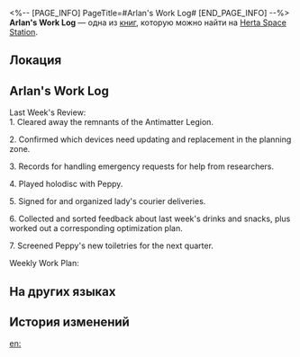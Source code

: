<%-- [PAGE_INFO]
PageTitle=#Arlan's Work Log#
[END_PAGE_INFO] --%>
{{Дополнить}}
{{Книга Инфобокс
|id           = 149
|partIds      = 190302
|Название     = 
|Изображение  = Журнал с КСГ.png
|Мир          = Herta Space Station
|Томов        = 1
|Автор        = <!--нужно добавить-->
|Описание     = A note recording Arlan's work in the last fortnight.
|Том1         = {{tx}}
|Источник1    = {{tx|Отсутствует источник}}
|Персонажи    = 
|Фракции      = Antimatter Legion
}}
'''Arlan's Work Log''' — одна из [[Книги|книг]], которую можно найти на [[Herta Space Station]].

==Локация==
{{Отметка карты|<!--название карты-->|<!--id отметки-->}}

==Arlan's Work Log==
Last Week's Review:<br />
1. Cleared away the remnants of the Antimatter Legion.

2. Confirmed which devices need updating and replacement in the planning zone.

3. Records for handling emergency requests for help from researchers.

4. Played holodisc with Peppy.

5. Signed for and organized lady's courier deliveries.

6. Collected and sorted feedback about last week's drinks and snacks, plus worked out a corresponding optimization plan.

7. Screened Peppy's new toiletries for the next quarter.

Weekly Work Plan:<br />
{{Цвет|Ключевой|nobold=1|Of the heart. Of the mirror. Of the self.}}

==На других языках==
{{На других языках
|en   = Arlan's Work Log
|zhs  = 阿兰工作记录
|zht  = 阿蘭工作紀錄
|ja   = アーランの業務記録
|ko   = 아를란의 업무 기록
|es   = Registro de trabajo de Arlan
|fr   = Journal de travail d'Arlan
|ru   = Рабочий журнал Арлана
|th   = บันทึกการทำงานของ Arlan
|vi   = Ghi Chép Công Việc Của Arlan
|de   = Arlans Arbeitsprotokoll
|id   = Catatan Kerja Arlan
|pt   = Registro de Trabalho de Arlan
}}

==История изменений==
{{История изменений|3.5}}

[[en:]]